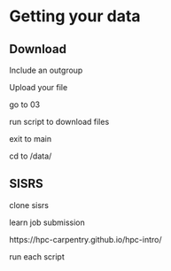 # Getting your data

## Download
Include an outgroup

Upload your file

go to 03

run script to download files

exit to main

cd to /data/

## SISRS

clone sisrs

learn job submission

https://hpc-carpentry.github.io/hpc-intro/

run each script